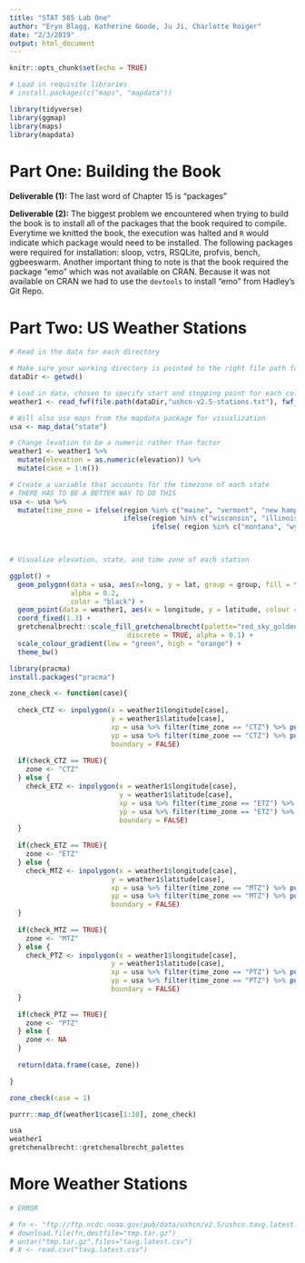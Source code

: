 ```yaml
---
title: "STAT 585 Lab One"
author: "Eryn Blagg, Katherine Goode, Ju Ji, Charlotte Roiger"
date: "2/3/2019"
output: html_document
---
```


```r
knitr::opts_chunk$set(echo = TRUE)
```


```r
# Load in requisite libraries
# install.packages(c("maps", "mapdata"))

library(tidyverse)
library(ggmap)
library(maps)
library(mapdata)

```

# Part One: Building the Book

**Deliverable (1):** The last word of Chapter 15 is “packages”

**Deliverable (2):** The biggest problem we encountered when trying to build the book is to install all of the packages that the book required to compile. Everytime we knitted the book, the execution was halted and `R` would indicate which package would need to be installed. The following packages were required for installation: sloop, vctrs, RSQLite, profvis, bench, ggbeeswarm. Another important thing to note is that the book required the package “emo” which was not available on CRAN. Because it was not available on CRAN we had to use the `devtools` to install “emo” from Hadley’s Git Repo.

# Part Two: US Weather Stations


```r
# Read in the data for each directory

# Make sure your working directory is pointed to the right file path for this lab please
dataDir <- getwd()

# Load in data, chosen to specify start and stopping point for each column in data frame
weather1 <- read_fwf(file.path(dataDir,"ushcn-v2.5-stations.txt"), fwf_cols(country_code = c(1,2), network_code = 3, id_placeholders = c(4,5), coop_id = c(6,11), latitude = c(13,20), longitude = c(22,30), elevation = c(33,37), state = c(39,40), name = c(42,71), comp1 = c(73,78), comp2 = c(80,85), comp3 = c(87,92), utc_offset = c(94,95)))

# Will also use maps from the mapdata package for visualization
usa <- map_data("state")

```


```r
# Change levation to be a numeric rather than factor
weather1 <- weather1 %>%
  mutate(elevation = as.numeric(elevation)) %>%
  mutate(case = 1:n())

# Create a variable that accounts for the timezone of each state 
# THERE HAS TO BE A BETTER WAY TO DO THIS
usa <- usa %>%
  mutate(time_zone = ifelse(region %in% c("maine", "vermont", "new hampshire", "massachusetts", "rhode island", "conneticut", "new york", "pennsylvania", "new jersey", "delaware", "maryland", "district of columbia", "virginia", "west virginia", "ohio", "michigan", "indiana", "north carolina", "south carolina", "georgia", "florida", "connecticut"), "ETZ",
                            ifelse(region %in% c("wisconsin", "illinois", "kentucky", "tennessee", "alabama", "mississippi", "minnesota", "iowa", "missouri", "arkansas", "louisiana", "north dakota", "south dakota", "nebraska", "kansas", "oklahoma", "texas", ""), "CTZ", 
                                   ifelse( region %in% c("montana", "wyoming", "colorado", "new mexico", "idaho", "utah", "arizona"), "MTZ", "PTZ"))))

  
```


```r
# Visualize elevation, state, and time zone of each station

ggplot() + 
  geom_polygon(data = usa, aes(x=long, y = lat, group = group, fill = time_zone), 
               alpha = 0.2, 
               color = "black") + 
  geom_point(data = weather1, aes(x = longitude, y = latitude, colour = elevation)) +
  coord_fixed(1.3) + 
  gretchenalbrecht::scale_fill_gretchenalbrecht(palette="red_sky_golden_cloud",
                             discrete = TRUE, alpha = 0.1) + 
  scale_colour_gradient(low = "green", high = "orange") + 
  theme_bw()

library(pracma)
install.packages("pracma")

zone_check <- function(case){
  
  check_CTZ <- inpolygon(x = weather1$longitude[case], 
                         y = weather1$latitude[case], 
                         xp = usa %>% filter(time_zone == "CTZ") %>% pull(long), 
                         yp = usa %>% filter(time_zone == "CTZ") %>% pull(lat), 
                         boundary = FALSE)
  
  if(check_CTZ == TRUE){
    zone <- "CTZ"
  } else {
    check_ETZ <- inpolygon(x = weather1$longitude[case], 
                           y = weather1$latitude[case], 
                           xp = usa %>% filter(time_zone == "ETZ") %>% pull(long), 
                           yp = usa %>% filter(time_zone == "ETZ") %>% pull(lat), 
                           boundary = FALSE)
  }
  
  if(check_ETZ == TRUE){
    zone <- "ETZ"
  } else {
    check_MTZ <- inpolygon(x = weather1$longitude[case], 
                         y = weather1$latitude[case], 
                         xp = usa %>% filter(time_zone == "MTZ") %>% pull(long), 
                         yp = usa %>% filter(time_zone == "MTZ") %>% pull(lat), 
                         boundary = FALSE)
  }
  
  if(check_MTZ == TRUE){
    zone <- "MTZ"
  } else {
    check_PTZ <- inpolygon(x = weather1$longitude[case], 
                         y = weather1$latitude[case], 
                         xp = usa %>% filter(time_zone == "PTZ") %>% pull(long), 
                         yp = usa %>% filter(time_zone == "PTZ") %>% pull(lat), 
                         boundary = FALSE)
  }
  
  if(check_PTZ == TRUE){
    zone <- "PTZ"
  } else {
    zone <- NA
  }
  
  return(data.frame(case, zone))

}

zone_check(case = 1)

purrr::map_df(weather1$case[1:10], zone_check)

usa
weather1
gretchenalbrecht::gretchenalbrecht_palettes
```

# More Weather Stations

```r
# ERROR 

# fn <- "ftp://ftp.ncdc.noaa.gov/pub/data/ushcn/v2.5/ushcn.tavg.latest.raw.tar.gz"
# download.file(fn,destfile="tmp.tar.gz")
# untar("tmp.tar.gz",files="tavg.latest.csv")
# X <- read.csv("tavg.latest.csv")
```

